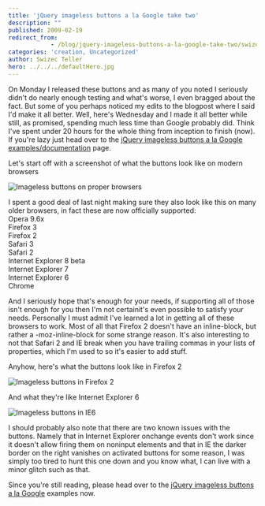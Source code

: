 ```yaml
---
title: 'jQuery imageless buttons a la Google take two'
description: ""
published: 2009-02-19
redirect_from: 
            - /blog/jquery-imageless-buttons-a-la-google-take-two/swizec/5
categories: 'creation, Uncategorized'
author: Swizec Teller
hero: ../../../defaultHero.jpg
---
```

On Monday I released these buttons and as many of you noted I seriously didn't do nearly enough testing and what's worse, I even bragged about the fact. But some of you perhaps noticed my edits to the blogpost where I said I'd make it all better. Well, here's Wednesday and I made it all better while still, as promised, spending much less time than Google probably did. Think I've spent under 20 hours for the whole thing from inception to finish (now). If you're lazy just head over to the [jQuery imageless buttons a la Google examples/documentation](http://swizec.com/code/styledButton) page.

Let's start off with a screenshot of what the buttons look like on modern browsers

![Imageless buttons on proper browsers](http://swizec.com/code/styledButton/normal_example.png "Imageless buttons on proper browsers")

I spent a good deal of last night making sure they also look like this on many older browsers, in fact these are now officially supported:  
Opera 9.6x  
Firefox 3  
Firefox 2  
Safari 3  
Safari 2  
Internet Explorer 8 beta  
Internet Explorer 7  
Internet Explorer 6  
Chrome

And I seriously hope that's enough for your needs, if supporting all of those isn't enough for you then I'm not certainit's even possible to satisfy your needs. Personally I must admit I've learned a lot in getting all of these browsers to work. Most of all that Firefox 2 doesn't have an inline-block, but rather a -moz-inline-block for some strange reason. It's also interesting to not that Safari 2 and IE break when you have trailing commas in your lists of properties, which I'm used to so it's easier to add stuff.

Anyhow, here's what the buttons look like in Firefox 2

![Imageless buttons in Firefox 2](http://swizec.com/code/styledButton/FF2_example.png "Imageless buttons in Firefox 2")

And what they're like Internet Explorer 6

![Imageless buttons in IE6](http://swizec.com/code/styledButton/ie6_example.png "Imageless buttons in IE6")

I should probably also note that there are two known issues with the buttons. Namely that in Internet Explorer onchange events don't work since it doesn't allow firing them on noninput elements and that in IE the darker border on the right vanishes on activated buttons for some reason, I was simply too tired to hunt this one down and you know what, I can live with a minor glitch such as that.

Since you're still reading, please head over to the [jQuery imageless buttons a la Google](http://swizec.com/code/styledButton) examples now.